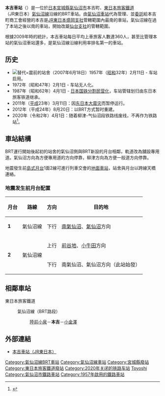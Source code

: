 {{日本車站資訊
| 公司色 = green
| 文字色 = 
| 站名 = 本吉車站
| 圖片 = Motoyoshi Station.jpg
| pxl = 285px
| 圖片說明 = 位于左侧的站房和专用道的站台（2019年12月29日）
| 日文原名 = 本吉
| 平假名 = もとよし
| 羅馬拼音 = Motoyoshi
| 副站名 = 
| 電報略號 = モト
| 車站編號 = 
| 所屬公司 = [[File:JR_logo_(east).svg|22px]] [[東日本旅客鐵道|東日本旅客鐵道]]
| 所屬路線 = {{Color|#6600cc|■}}[[氣仙沼線|氣仙沼線]]
| 距離 = 51.5
| 起站 = [[前谷地車站|前谷地]]
| 前一站 = [[陸前小泉車站|陸前小泉]]
| 前一站距離 = 2.8
| 後一站距離 = 3.1
| 後一站 = [[小金澤車站|小金澤]]
| 所在地 = [[宮城縣|宮城縣]][[氣仙沼市|氣仙沼市]]本吉町津谷松尾79-1號
| 車站構造 = 地面車站
| 啟用年月日 = 1957年（[[昭和|昭和]]32年）2月11日
| 廢站年月日 = 
| 乘客人數 = 208
| 上下車人次 = 
| 統計年度 = 2015年
| 轉車 = 
| 備註 = [[簡易委託車站|簡易委託車站]]
| 全寬備註 = 
| name = 
| address = 
}}
'''本吉車站'''（{{jpn|j=本吉駅|hg=もとよしえき|rm=Motoyoshi eki|f=y}}）是一位於[[日本|日本]][[宮城縣|宮城縣]][[氣仙沼市|氣仙沼市]]本吉町、[[東日本旅客鐵道|東日本旅客鐵道]]（JR東日本）[[氣仙沼線|氣仙沼線]]沿線的BRT車站。由[[氣仙沼車站|氣仙沼車站]]代為管理、並[[簡易委託車站|委託]]給本吉町商工會經營的本吉是[[東日本旅客鐵道盛岡支社|JR東日本盛岡支社]]管轄範圍內最南的車站，氣仙沼線在過了本站之後以南的車站，開始改屬[[東日本旅客鐵道仙台支社|仙台支社]]的管轄範圍。

根據2009年時的統計，本吉車站每日平均上車旅客人數達360人，甚至比管理本站的氣仙沼車站還多，是氣仙沼線沿線利用率排名第一的車站。

== 历史 ==

* [[File:Motoyoshi-Sta02.JPG|替代=震前的站舍（2007年6月18日）]]1957年（[[昭和|昭和]]32年）2月11日 - 车站启用。
* 1972年（昭和47年）2月1日 - 车站无人化。
* 1987年（昭和62年）4月1日 - [[日本國鐵分割民營化|日本国铁分割民营化]]，车站管辖划归由东日本旅客铁道继承。
* 2011年（[[平成|平成]]23年）3月11日：因[[東日本大震災|东日本大震灾]]而暂停运行。
* 2012年（平成24年）8月20日：以BRT方式暂时重建。
* 2020年（令和2年）4月1日：随着柳津-气仙沼段铁路线废线，不再作为铁路站<ref>{{Cite web|title=気仙沼線(柳津~気仙沼間)及び大船渡線(気仙沼~盛間)における 鉄道事業の廃止の日の繰上げの届出について|url=https://www.jreast.co.jp/press/2019/20200131_ho01.pdf|accessdate=|author=東日本旅客鉄道株式会社|date=2020-01-31|format=PDF|publisher=|language=ja|archiveurl=https://web.archive.org/web/20200204215535/https://www.jreast.co.jp/press/2019/20200131_ho01.pdf|archivedate=2020-02-04}}</ref>。

== 車站結構 ==
BRT運行開始後起初的站舍的氣仙沼側與BRT新設的月台相鄰，軌道改為舖設專用道。氣仙沼方向為方便專用道的方向停靠，柳津方向為方便一般道方向停靠。

地震發生前[[島式月台|島式月台]]1面2線可進行列車交會的[[地面車站|地面車站]]，站舍與月台以跨線天橋連絡。
=== 地震发生前月台配置 ===
{| class=wikitable
|-
!月台!!路線!!方向!!目的地
|-
|'''1'''
|{{Color|#6600cc|■}}氣仙沼線
|下行
|[[南氣仙沼站|南氣仙沼]]、[[氣仙沼站|氣仙沼]]方向
|-
|rowspan=2|'''2'''
|rowspan=2|{{Color|#6600cc|■}}氣仙沼線
|上行
|[[前谷地站|前谷地]]、[[小牛田站|小牛田]]方向
|-
|下行
|南氣仙沼、氣仙沼方向（此站始發）
|}
== 相鄰車站 ==
; 東日本旅客鐵道
: {{Color|#6600cc|■}}氣仙沼線（BRT路段）
:: [[陸前小泉站|陸前小泉]]－'''本吉'''－[[小金澤站|小金澤]]

== 外部連結 ==
* {{ja}}[http://www.jreast.co.jp/estation/station/info.aspx?StationCd=1561 本吉車站（JR東日本）] {{Wayback|url=http://www.jreast.co.jp/estation/station/info.aspx?StationCd=1561 |date=20110324061529 }}

{{氣仙沼線}}

{{DEFAULTSORT:Motoyoshi}}
[[Category:氣仙沼線BRT車站|Category:氣仙沼線BRT車站]]
[[Category:氣仙沼線車站|Category:氣仙沼線車站]]
[[Category:宮城縣廢站|Category:宮城縣廢站]]
[[Category:東日本旅客鐵道廢站|Category:東日本旅客鐵道廢站]]
[[Category:2020年关闭的铁路车站|Category:2020年关闭的铁路车站]]
[[Category:日本鐵路車站_Mo|Toyoshi]]
[[Category:氣仙沼市鐵路車站|Category:氣仙沼市鐵路車站]]
[[Category:1957年啟用的鐵路車站|Category:1957年啟用的鐵路車站]]